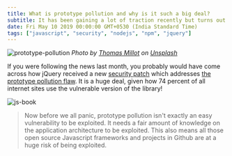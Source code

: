```yaml
---
title: What is prototype pollution and why is it such a big deal?
subtitle: It has been gaining a lot of traction recently but turns out it's been actually there since the dawn of Javascript
date: Fri May 10 2019 00:00:00 GMT+0530 (India Standard Time)
tags: ["javascript", "security", "nodejs", "npm", "jquery"]
---
```



<Image
  src="https://assets.daniakash.com/pollution.webp"
  alt="prototype-pollution"
  inferSize
/>
_Photo by [Thomas Millot](https://unsplash.com/@tomlaudiophile) on
[Unsplash](https://unsplash.com/)_

If you were following the news last month, you probably would have come across how jQuery received a new [security patch](https://blog.jquery.com/2019/04/) which addresses [the prototype pollution flaw](https://security.snyk.io/vuln/SNYK-JS-JQUERY-174006). It is a huge deal, given how 74 percent of all internet sites use the vulnerable version of the library!

<Image src="https://assets.daniakash.com/js-book.jpg" alt="js-book" inferSize />

> Now before we all panic, prototype pollution isn't exactly an easy vulnerability to be exploited. It needs a fair amount of knowledge on the application architecture to be exploited. This also means all those open source Javascript frameworks and projects in Github are at a huge risk of being exploited.
